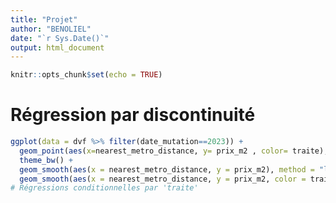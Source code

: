 ```yaml
---
title: "Projet"
author: "BENOLIEL"
date: "`r Sys.Date()`"
output: html_document
---
```


```r
knitr::opts_chunk$set(echo = TRUE)
```

# Régression par discontinuité

```r
ggplot(data = dvf %>% filter(date_mutation==2023)) + 
  geom_point(aes(x=nearest_metro_distance, y= prix_m2 , color= traite), alpha = 0.6) +
  theme_bw() +
  geom_smooth(aes(x = nearest_metro_distance, y = prix_m2), method = "lm", se = FALSE, color = "black") +
  geom_smooth(aes(x = nearest_metro_distance, y = prix_m2, color = traite), method = "lm", se = FALSE, linewidth = 2)
# Régressions conditionnelles par 'traite'
```

